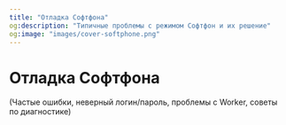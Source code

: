 ```yaml
---
title: "Отладка Софтфона"
og:description: "Типичные проблемы с режимом Софтфон и их решение"
og:image: "images/cover-softphone.png"
---
```


# Отладка Софтфона

(Частые ошибки, неверный логин/пароль, проблемы с Worker, советы по диагностике)


